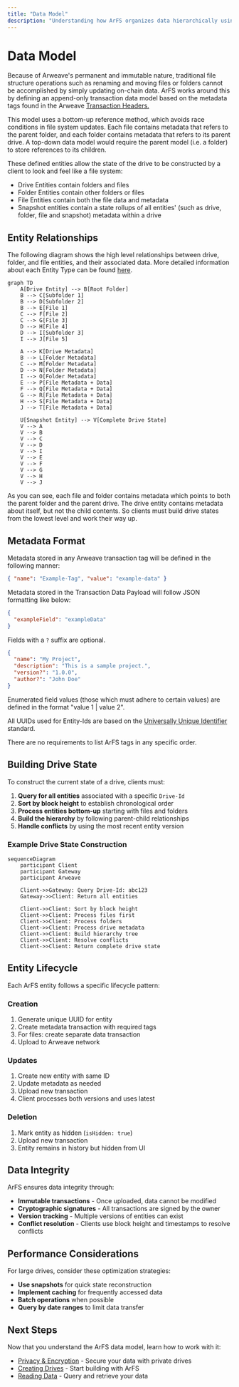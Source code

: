 ```yaml
---
title: "Data Model"
description: "Understanding how ArFS organizes data hierarchically using entity relationships"
---
```


# Data Model

Because of Arweave's permanent and immutable nature, traditional file structure operations such as renaming and moving files or folders cannot be accomplished by simply updating on-chain data. ArFS works around this by defining an append-only transaction data model based on the metadata tags found in the Arweave [Transaction Headers.](https://docs.arweave.org/developers/server/http-api#transaction-format)

This model uses a bottom-up reference method, which avoids race conditions in file system updates. Each file contains metadata that refers to the parent folder, and each folder contains metadata that refers to its parent drive. A top-down data model would require the parent model (i.e. a folder) to store references to its children.

These defined entities allow the state of the drive to be constructed by a client to look and feel like a file system:

- Drive Entities contain folders and files
- Folder Entities contain other folders or files
- File Entities contain both the file data and metadata
- Snapshot entities contain a state rollups of all entities' (such as drive, folder, file and snapshot) metadata within a drive

## Entity Relationships

The following diagram shows the high level relationships between drive, folder, and file entities, and their associated data. More detailed information about each Entity Type can be found [here](/learn/arfs/entity-types).

```mermaid
graph TD
    A[Drive Entity] --> B[Root Folder]
    B --> C[Subfolder 1]
    B --> D[Subfolder 2]
    B --> E[File 1]
    C --> F[File 2]
    C --> G[File 3]
    D --> H[File 4]
    D --> I[Subfolder 3]
    I --> J[File 5]

    A --> K[Drive Metadata]
    B --> L[Folder Metadata]
    C --> M[Folder Metadata]
    D --> N[Folder Metadata]
    I --> O[Folder Metadata]
    E --> P[File Metadata + Data]
    F --> Q[File Metadata + Data]
    G --> R[File Metadata + Data]
    H --> S[File Metadata + Data]
    J --> T[File Metadata + Data]

    U[Snapshot Entity] --> V[Complete Drive State]
    V --> A
    V --> B
    V --> C
    V --> D
    V --> I
    V --> E
    V --> F
    V --> G
    V --> H
    V --> J
```

As you can see, each file and folder contains metadata which points to both the parent folder and the parent drive. The drive entity contains metadata about itself, but not the child contents. So clients must build drive states from the lowest level and work their way up.

## Metadata Format

Metadata stored in any Arweave transaction tag will be defined in the following manner:

```json
{ "name": "Example-Tag", "value": "example-data" }
```

Metadata stored in the Transaction Data Payload will follow JSON formatting like below:

```json
{
  "exampleField": "exampleData"
}
```

Fields with a `?` suffix are optional.

```json
{
  "name": "My Project",
  "description": "This is a sample project.",
  "version?": "1.0.0",
  "author?": "John Doe"
}
```

Enumerated field values (those which must adhere to certain values) are defined in the format "value 1 | value 2".

All UUIDs used for Entity-Ids are based on the [Universally Unique Identifier](https://en.wikipedia.org/wiki/Universally_unique_identifier) standard.

There are no requirements to list ArFS tags in any specific order.

## Building Drive State

To construct the current state of a drive, clients must:

1. **Query for all entities** associated with a specific `Drive-Id`
2. **Sort by block height** to establish chronological order
3. **Process entities bottom-up** starting with files and folders
4. **Build the hierarchy** by following parent-child relationships
5. **Handle conflicts** by using the most recent entity version

### Example Drive State Construction

```mermaid
sequenceDiagram
    participant Client
    participant Gateway
    participant Arweave

    Client->>Gateway: Query Drive-Id: abc123
    Gateway->>Client: Return all entities

    Client->>Client: Sort by block height
    Client->>Client: Process files first
    Client->>Client: Process folders
    Client->>Client: Process drive metadata
    Client->>Client: Build hierarchy tree
    Client->>Client: Resolve conflicts
    Client->>Client: Return complete drive state
```

## Entity Lifecycle

Each ArFS entity follows a specific lifecycle pattern:

### Creation

1. Generate unique UUID for entity
2. Create metadata transaction with required tags
3. For files: create separate data transaction
4. Upload to Arweave network

### Updates

1. Create new entity with same ID
2. Update metadata as needed
3. Upload new transaction
4. Client processes both versions and uses latest

### Deletion

1. Mark entity as hidden (`isHidden: true`)
2. Upload new transaction
3. Entity remains in history but hidden from UI

## Data Integrity

ArFS ensures data integrity through:

- **Immutable transactions** - Once uploaded, data cannot be modified
- **Cryptographic signatures** - All transactions are signed by the owner
- **Version tracking** - Multiple versions of entities can exist
- **Conflict resolution** - Clients use block height and timestamps to resolve conflicts

## Performance Considerations

For large drives, consider these optimization strategies:

- **Use snapshots** for quick state reconstruction
- **Implement caching** for frequently accessed data
- **Batch operations** when possible
- **Query by date ranges** to limit data transfer

## Next Steps

Now that you understand the ArFS data model, learn how to work with it:

- [Privacy & Encryption](/build/upload/arfs/privacy) - Secure your data with private drives
- [Creating Drives](/build/upload/arfs/creating-drives) - Start building with ArFS
- [Reading Data](/build/upload/arfs/reading-data) - Query and retrieve your data
